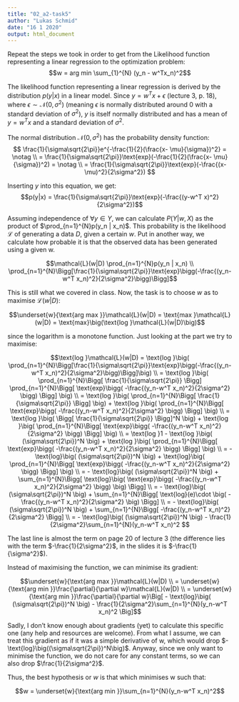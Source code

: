 ```yaml
---
title: "02_a2-task5"
author: "Lukas Schmid"
date: "16 1 2020"
output: html_document
---
```


Repeat the steps we took in order to get from the Likelihood function representing a linear regression to the optimization problem:
$$w = arg min \sum_{1}^{N} (y_n - w^Tx_n)^2$$

The likelihood function representing a linear regression is derived by the distribution $p(y|x)$ in a linear model. Since $y = w^T x + \epsilon$ (lecture 3, p. 18), where $\epsilon \sim \mathcal{N}(0, \sigma^2)$ (meaning $\epsilon$ is normally distributed around 0 with a standard deviation of $\sigma^2$), $y$ is itself normally distributed and has a mean of $y = w^T x$ and a standard deviation of $\sigma^2$.

The normal distribution $\mathcal{N}(0, \sigma^2)$ has the probability density function:
$$
\frac{1}{\sigma\sqrt{2\pi}}e^{-\frac{1}{2}(\frac{x- \mu}{\sigma})^2} = \notag \\
= \frac{1}{\sigma\sqrt{2\pi}}\text{exp}(-\frac{1}{2}(\frac{x- \mu}{\sigma})^2) = \notag \\
= \frac{1}{\sigma\sqrt{2\pi}}\text{exp}(-\frac{(x-\mu)^2}{2\sigma^2})
$$

Inserting $y$ into this equation, we get:
$$p(y|x) = \frac{1}{\sigma\sqrt{2\pi}}\text{exp}(-\frac{(y-w^T x)^2}{2\sigma^2})$$

Assuming independence of $\forall y \in Y$, we can calculate $P(Y | w, X)$ as the product of $\prod_{n=1}^{N}p(y_n | x_n)$. This probability is the likelihood $\mathcal{L}$ of generating a data $D$, given a certain $w$. Put in another way, we calculate how probable it is that the observed data has been generated using a given w.

$$\mathcal{L}(w|D) \prod_{n=1}^{N}p(y_n | x_n) \\
 \prod_{n=1}^{N}\Bigg[\frac{1}{\sigma\sqrt{2\pi}}\text{exp}\bigg(-\frac{(y_n-w^T x_n)^2}{2\sigma^2}\bigg)\Bigg]$$

This is still what we covered in class. Now, the task is to choose $w$ as to maximise $\mathcal{L}(w|D)$:

$$\underset{w}{\text{arg max }}\mathcal{L}(w|D) = \text{max }\mathcal{L}(w|D) = \text{max}\big(\text{log }\mathcal{L}(w|D)\big)$$

since the logarithm is a monotone function. Just looking at the part we try to maximise:

$$\text{log }\mathcal{L}(w|D) = \text{log }\big( \prod_{n=1}^{N}\Bigg[\frac{1}{\sigma\sqrt{2\pi}}\text{exp}\bigg(-\frac{(y_n-w^T x_n)^2}{2\sigma^2}\bigg)\Bigg]\big) \\
= 
\text{log }\big( 
	\prod_{n=1}^{N}\Bigg[
		\frac{1}{\sigma\sqrt{2\pi}}
	\Bigg]
	\prod_{n=1}^{N}\Bigg[
		\text{exp}\bigg(
			-\frac{(y_n-w^T x_n)^2}{2\sigma^2}
		\bigg)
	\Bigg]
\big) \\
=
\text{log }\big( 
	\prod_{n=1}^{N}\Bigg[
		\frac{1}{\sigma\sqrt{2\pi}}
	\Bigg]
\big) + 
\text{log }\big( 
	\prod_{n=1}^{N}\Bigg[
		\text{exp}\bigg(
			-\frac{(y_n-w^T x_n)^2}{2\sigma^2}
		\bigg)
	\Bigg]
\big) \\
=
\text{log }\big( 
	\Bigg[
		\frac{1}{\sigma\sqrt{2\pi}}
	\Bigg]^N
\big) + 
\text{log }\big( 
	\prod_{n=1}^{N}\Bigg[
		\text{exp}\bigg(
			-\frac{(y_n-w^T x_n)^2}{2\sigma^2}
		\bigg)
	\Bigg]
\big) \\
=
\text{log }1 - 
\text{log }\big( 
	(\sigma\sqrt{2\pi})^N
\big) + 
\text{log }\big( 
	\prod_{n=1}^{N}\Bigg[
		\text{exp}\bigg(
			-\frac{(y_n-w^T x_n)^2}{2\sigma^2}
		\bigg)
	\Bigg]
\big) \\
=
- \text{log}\big( 
	(\sigma\sqrt{2\pi})^N
\big) + 
\text{log}\big( 
	\prod_{n=1}^{N}\Bigg[
		\text{exp}\bigg(
			-\frac{(y_n-w^T x_n)^2}{2\sigma^2}
		\bigg)
	\Bigg]
\big) \\
=
- \text{log}\big( 
	(\sigma\sqrt{2\pi})^N
\big) + 
\sum_{n=1}^{N}\Bigg[
	\text{log}\big( 
		\text{exp}\bigg(
			-\frac{(y_n-w^T x_n)^2}{2\sigma^2}
		\bigg)
	\big)
\Bigg] \\
=
- \text{log}\big( 
	(\sigma\sqrt{2\pi})^N
\big) + 
\sum_{n=1}^{N}\Bigg[
	\text{log}(e)\cdot
	\big( 
		-\frac{(y_n-w^T x_n)^2}{2\sigma^2}
	\big)
\Bigg] \\
=
- \text{log}\big( 
	(\sigma\sqrt{2\pi})^N
\big) + 
\sum_{n=1}^{N}\Bigg[
	-\frac{(y_n-w^T x_n)^2}{2\sigma^2}
\Bigg] \\
=
- \text{log}\big( 
	(\sigma\sqrt{2\pi})^N
\big) -
\frac{1}{2\sigma^2}\sum_{n=1}^{N}(y_n-w^T x_n)^2 $$

The last line is almost the term on page 20 of lecture 3 (the difference lies with the term $-\frac{1}{2\sigma^2}$, in the slides it is $-\frac{1}{\sigma^2}$). 

Instead of maximising the function, we can minimise its gradient:

$$\underset{w}{\text{arg max }}\mathcal{L}(w|D) \\
= \underset{w}{\text{arg min }}\frac{\partial}{\partial w}\mathcal{L}(w|D) \\
= \underset{w}{\text{arg min }}\frac{\partial}{\partial w}\Big[
	- \text{log}\big( 
		(\sigma\sqrt{2\pi})^N
	\big) -
	\frac{1}{2\sigma^2}\sum_{n=1}^{N}(y_n-w^T x_n)^2
\Big]$$

Sadly, I don't know enough about gradients (yet) to calculate this specific one (any help and resources are welcome). From what I assume, we can treat this gradient as if it was a simple derivative of w, which would drop $-\text{log}\big((\sigma\sqrt{2\pi})^N\big)$. Anyway, since we only want to minimise the function, we do not care for any constant terms, so we can also drop 
$\frac{1}{2\sigma^2}$. 

Thus, the best hypothesis or $w$ is that which minimises w such that:

$$w = \underset{w}{\text{arg min }}\sum_{n=1}^{N}(y_n-w^T x_n)^2$$